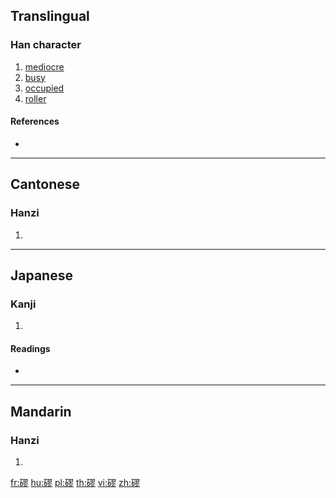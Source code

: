 {{character info/new}}
==Translingual==

===Han character===
{{Han char|rn=112|rad=石|as=11|sn=16|four=17622|canj=MRSMH}}

# [[mediocre]]
# [[busy]]
# [[occupied]]
# [[roller]]

====References====
* {{Han ref|kx=0835.180|dkj=24429|dj=1252.260|hdz=42454.110|uh=78DF|ud=30943|bh=EAAC|bd=60076}}

----

==Cantonese==

===Hanzi===
{{yue-hanzi|jyut=|y=luk1}}

# {{defn|lang=yue|sort=石11}}

----

==Japanese==

===Kanji===
{{ja-kanji|grade=|rs=石11}}

# {{defn|lang=ja|sort=石11}}

====Readings====
* {{ja-readings|on=[[りく]] (riku), [[ろく]] (roku)|kun=|nanori=}}

----

==Mandarin==

===Hanzi===
{{cmn-hanzi|pin=[[lù]] ([[lu4]])|wg=lu<sup>4</sup>}}

# {{defn|lang=cmn|sort=石11}}

[[fr:磟]]
[[hu:磟]]
[[pl:磟]]
[[th:磟]]
[[vi:磟]]
[[zh:磟]]